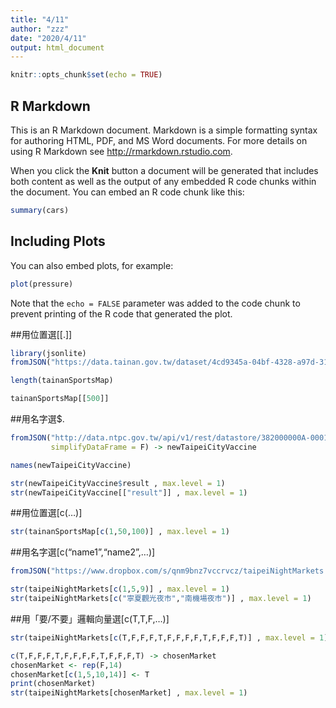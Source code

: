 ```yaml
---
title: "4/11"
author: "zzz"
date: "2020/4/11"
output: html_document
---
```


```r
knitr::opts_chunk$set(echo = TRUE)
```

## R Markdown

This is an R Markdown document. Markdown is a simple formatting syntax for authoring HTML, PDF, and MS Word documents. For more details on using R Markdown see <http://rmarkdown.rstudio.com>.

When you click the **Knit** button a document will be generated that includes both content as well as the output of any embedded R code chunks within the document. You can embed an R code chunk like this:

```r
summary(cars)
```

## Including Plots

You can also embed plots, for example:

```r
plot(pressure)
```

Note that the `echo = FALSE` parameter was added to the code chunk to prevent printing of the R code that generated the plot.

##用位置選[[.]]

```r
library(jsonlite)
fromJSON("https://data.tainan.gov.tw/dataset/4cd9345a-04bf-4328-a97d-314ff78b4763/resource/afc025fc-1ef4-447c-b785-a680391d0ca1/download/tnsport2.json", simplifyDataFrame = F) -> tainanSportsMap

length(tainanSportsMap)
```

```r
tainanSportsMap[[500]]
```

##用名字選$.

```r
fromJSON("http://data.ntpc.gov.tw/api/v1/rest/datastore/382000000A-000157-002",
         simplifyDataFrame = F) -> newTaipeiCityVaccine

names(newTaipeiCityVaccine)
```

```r
str(newTaipeiCityVaccine$result , max.level = 1)
str(newTaipeiCityVaccine[["result"]] , max.level = 1)
```

##用位置選[c(...)]

```r
str(tainanSportsMap[c(1,50,100)] , max.level = 1)
```

##用名字選[c("name1","name2",...)]

```r
fromJSON("https://www.dropbox.com/s/qnm9bnz7vccrvcz/taipeiNightMarkets.json?dl=1", simplifyDataFrame = F) -> taipeiNightMarkets
```

```r
str(taipeiNightMarkets[c(1,5,9)] , max.level = 1)
str(taipeiNightMarkets[c("寧夏觀光夜市","南機場夜市")] , max.level = 1)
```

##用「要/不要」邏輯向量選[c(T,T,F,...)]

```r
str(taipeiNightMarkets[c(T,F,F,F,T,F,F,F,F,T,F,F,F,T)] , max.level = 1)
```

```r
c(T,F,F,F,T,F,F,F,F,T,F,F,F,T) -> chosenMarket
chosenMarket <- rep(F,14)
chosenMarket[c(1,5,10,14)] <- T
print(chosenMarket)
str(taipeiNightMarkets[chosenMarket] , max.level = 1)
```






















